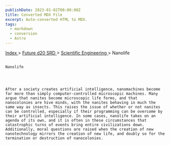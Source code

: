 ```yaml
---
publishDate: 2023-01-02T00:00:00Z
title: Converted MDX File
excerpt: Auto-converted HTML to MDX.
tags:
  - markdown
  - conversion
  - Astro
---
```







[
      Index
     ](-index)
     >
     [
      Future d20 SRD
     ](future-d20-srd-index)
     >
     [
      Scientific Engineering
     ](future-d20-srd-scientific-engineering-index)
     > Nanolife
    




## 
    Nanolife
   



    After a society creates artificial intelligence, nanomachines become far more than simply computer-controlled microscopic machines. Many argue that nanites become microscopic life forms, and that nanocolonies are hive minds, with the nanites behaving in much the same way as insects. This raises the issue of whether or not nanites can be controlled, especially if their programming can be overcome by their artificial intelligence. In some cases, nanolife takes on an agenda of its own, and it is often in these circumstances that catastrophic turns of events bring entire civilizations down. Additionally, moral questions are raised when the creation of new nanotechnology mirrors the creation of new life, and doubly so for the termination or destruction of nanocolonies.
   





